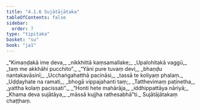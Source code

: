 ```yaml
---
title: "4.1.6 Sujātājātaka"
tableOfContents: false
sidebar:
  order: 7
type: "tipitaka"
basket: "su"
book: "ja1"
---
```



<DynamicBreadcrumb />

<Division number="21" book="ja1" bookNo="22" page="228">

<Paragraph number="908" type="verses" book="ja1">
_“Kimaṇḍakā ime deva,_  
_nikkhittā kaṃsamallake;_  
_Upalohitakā vaggū,_  
_taṃ me akkhāhi pucchito”._  

</Paragraph>

</Division>
<Division number="22" book="ja1" bookNo="22" page="228">

<Paragraph number="909" type="verses" book="ja1">
_“Yāni pure tuvaṃ devi,_  
_bhaṇḍu nantakavāsinī;_  
_Ucchaṅgahatthā pacināsi,_  
_tassā te koliyaṃ phalaṃ._  

</Paragraph>

</Division>
<Division number="23" book="ja1" bookNo="22" page="228">

<Paragraph number="910" type="verses" book="ja1">
_Uḍḍayhate na ramati,_  
_bhogā vippajahanti taṃ;_  
_Tatthevimaṃ paṭinetha,_  
_yattha kolaṃ pacissati”._  

</Paragraph>

</Division>
<Division number="24" book="ja1" bookNo="22" page="229">

<Paragraph number="911" type="verses" book="ja1">
_“Honti hete mahārāja,_  
_iddhippattāya nāriyā;_  
_Khama deva sujātāya,_  
_māssā kujjha rathesabhā”ti._  


</Paragraph>
</Division>

<Paragraph number="912" type="center" book="ja1">
Sujātājātakaṃ chaṭṭhaṃ.
</Paragraph>